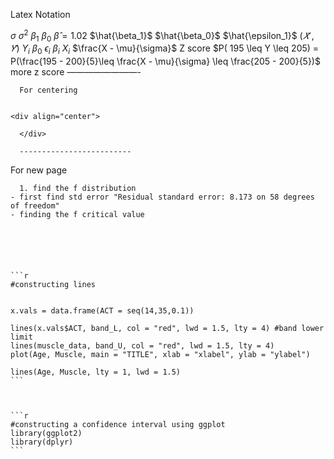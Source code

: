 Latex Notation

$\sigma$
  $\sigma^2$
  $\beta_{1}$
  $\beta_{0}$
  $\hat{\beta}=1.02$
    $\hat{\beta_1}$
    $\hat{\beta_0}$
    $\hat{\epsilon_1}$
    ($\bar{𝑋}$ , $\bar{𝑌}$)
  $Y_{i}$ $\beta_{0}$ $\epsilon_{i}$ $\beta_{i}$ $X_{i}$
    $\frac{X - \mu}{\sigma}$ Z score
  $P( 195 \leq  Y \leq  205) = P(\frac{195 - 200}{5}\leq \frac{X - \mu}{\sigma} \leq \frac{205 - 200}{5})$ more z score
    -------------------------
      
      For centering
    
    
    <div align="center">
      
      </div>
      
      -------------------------
For new page 
\newpage
      
      
      1. find the f distribution 
    - first find std error "Residual standard error: 8.173 on 58 degrees of freedom"
    - finding the f critical value
    
    
    
    
    
    
    ```r
    
    
    #constructing lines
    
    
    x.vals = data.frame(ACT = seq(14,35,0.1))
    
    lines(x.vals$ACT, band_L, col = "red", lwd = 1.5, lty = 4) #band lower limit
    lines(muscle_data, band_U, col = "red", lwd = 1.5, lty = 4)
    plot(Age, Muscle, main = "TITLE", xlab = "xlabel", ylab = "ylabel")
    
    lines(Age, Muscle, lty = 1, lwd = 1.5)
    ```
    
    
    
    ```r
    #constructing a confidence interval using ggplot
    library(ggplot2)
    library(dplyr)
    ```       
